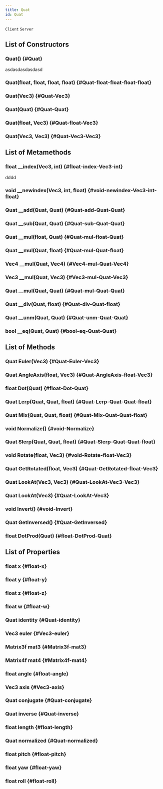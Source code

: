 ```yaml
---
title: Quat
id: Quat
---
```

`Client`
`Server`

## List of Constructors

### Quat() {#Quat}
asdasdasdasdasd

### Quat(float, float, float, float) {#Quat-float-float-float-float}

### Quat(Vec3) {#Quat-Vec3}

### Quat(Quat) {#Quat-Quat}

### Quat(float, Vec3) {#Quat-float-Vec3}

### Quat(Vec3, Vec3) {#Quat-Vec3-Vec3}

## List of Metamethods

### float __index(Vec3, int) {#float-index-Vec3-int}
dddd

### void __newindex(Vec3, int, float) {#void-newindex-Vec3-int-float}

### Quat __add(Quat, Quat) {#Quat-add-Quat-Quat}

### Quat __sub(Quat, Quat) {#Quat-sub-Quat-Quat}

### Quat __mul(float, Quat) {#Quat-mul-float-Quat}

### Quat __mul(Quat, float) {#Quat-mul-Quat-float}

### Vec4 __mul(Quat, Vec4) {#Vec4-mul-Quat-Vec4}

### Vec3 __mul(Quat, Vec3) {#Vec3-mul-Quat-Vec3}

### Quat __mul(Quat, Quat) {#Quat-mul-Quat-Quat}

### Quat __div(Quat, float) {#Quat-div-Quat-float}

### Quat __unm(Quat, Quat) {#Quat-unm-Quat-Quat}

### bool __eq(Quat, Quat) {#bool-eq-Quat-Quat}

## List of Methods

### Quat Euler(Vec3) {#Quat-Euler-Vec3}

### Quat AngleAxis(float, Vec3) {#Quat-AngleAxis-float-Vec3}

### float Dot(Quat) {#float-Dot-Quat}

### Quat Lerp(Quat, Quat, float) {#Quat-Lerp-Quat-Quat-float}

### Quat Mix(Quat, Quat, float) {#Quat-Mix-Quat-Quat-float}

### void Normalize() {#void-Normalize}

### Quat Slerp(Quat, Quat, float) {#Quat-Slerp-Quat-Quat-float}

### void Rotate(float, Vec3) {#void-Rotate-float-Vec3}

### Quat GetRotated(float, Vec3) {#Quat-GetRotated-float-Vec3}

### Quat LookAt(Vec3, Vec3) {#Quat-LookAt-Vec3-Vec3}

### Quat LookAt(Vec3) {#Quat-LookAt-Vec3}

### void Invert() {#void-Invert}

### Quat GetInversed() {#Quat-GetInversed}

### float DotProd(Quat) {#float-DotProd-Quat}

## List of Properties

### float x {#float-x}

### float y {#float-y}

### float z {#float-z}

### float w {#float-w}

### Quat identity {#Quat-identity}

### Vec3 euler {#Vec3-euler}

### Matrix3f mat3 {#Matrix3f-mat3}

### Matrix4f mat4 {#Matrix4f-mat4}

### float angle {#float-angle}

### Vec3 axis {#Vec3-axis}

### Quat conjugate {#Quat-conjugate}

### Quat inverse {#Quat-inverse}

### float length {#float-length}

### Quat normalized {#Quat-normalized}

### float pitch {#float-pitch}

### float yaw {#float-yaw}

### float roll {#float-roll}

